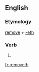 ==English==

===Etymology===
[[remove]] + [[-eth]]

===Verb===
{{en-verb form}}

# {{en-archaic third-person singular of|remove}}

[[fr:removeth]]